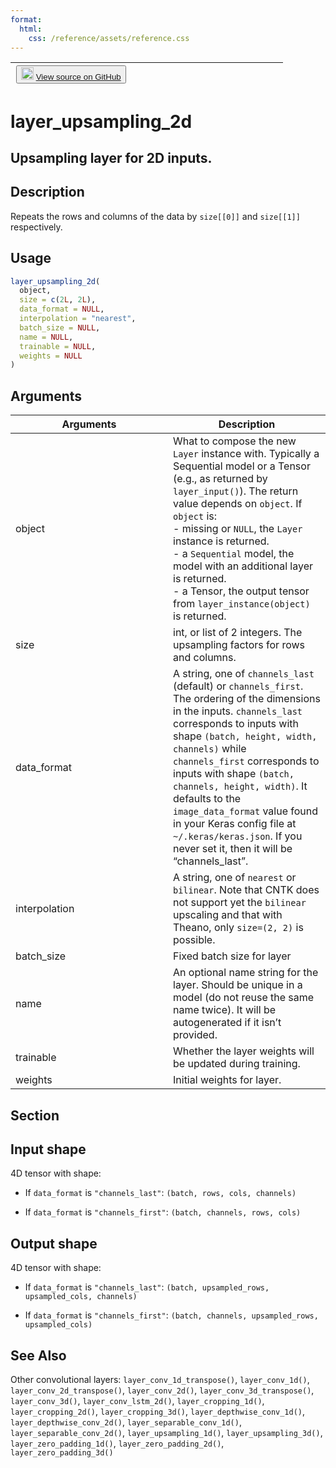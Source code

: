 ```yaml
---
format:
  html:
    css: /reference/assets/reference.css
---
```


| <button class="button"> ![](/reference/assets/GitHub-Mark-32px.png){width="20"} [View source on GitHub](https://github.com/rstudio/keras//blob/main/R/layers-convolutional.R#L969) </button> |
|:------------------------------:|:--------------------------------------:|

# layer_upsampling_2d

## Upsampling layer for 2D inputs.

## Description
Repeats the rows and columns of the data by `size[[0]]` and `size[[1]]` respectively. 


## Usage
```r
layer_upsampling_2d( 
  object, 
  size = c(2L, 2L), 
  data_format = NULL, 
  interpolation = "nearest", 
  batch_size = NULL, 
  name = NULL, 
  trainable = NULL, 
  weights = NULL 
) 
```

## Arguments
|Arguments|Description|
|---|---|
| object | What to compose the new `Layer` instance with. Typically a Sequential model or a Tensor (e.g., as returned by `layer_input()`). The return value depends on `object`. If `object` is: <br>- missing or `NULL`, the `Layer` instance is returned. <br>- a `Sequential` model, the model with an additional layer is returned. <br>- a Tensor, the output tensor from `layer_instance(object)` is returned.  |
| size | int, or list of 2 integers. The upsampling factors for rows and columns. |
| data_format | A string, one of `channels_last` (default) or `channels_first`. The ordering of the dimensions in the inputs. `channels_last` corresponds to inputs with shape `(batch, height, width, channels)` while `channels_first` corresponds to inputs with shape `(batch, channels, height, width)`. It defaults to the `image_data_format` value found in your Keras config file at `~/.keras/keras.json`. If you never set it, then it will be "channels_last". |
| interpolation | A string, one of `nearest` or `bilinear`. Note that CNTK does not support yet the `bilinear` upscaling and that with Theano, only `size=(2, 2)` is possible. |
| batch_size | Fixed batch size for layer |
| name | An optional name string for the layer. Should be unique in a model (do not reuse the same name twice). It will be autogenerated if it isn't provided. |
| trainable | Whether the layer weights will be updated during training. |
| weights | Initial weights for layer. |


## Section

## Input shape

4D tensor with shape: 

- If `data_format` is `"channels_last"`: `(batch, rows, cols, channels)`

- If `data_format` is `"channels_first"`: `(batch, channels, rows, cols)`

## Output shape

4D tensor with shape: 

- If `data_format` is `"channels_last"`: `(batch, upsampled_rows, upsampled_cols, channels)`

- If `data_format` is `"channels_first"`: `(batch, channels, upsampled_rows, upsampled_cols)`




## See Also
Other convolutional layers:  `layer_conv_1d_transpose()`, `layer_conv_1d()`, `layer_conv_2d_transpose()`, `layer_conv_2d()`, `layer_conv_3d_transpose()`, `layer_conv_3d()`, `layer_conv_lstm_2d()`, `layer_cropping_1d()`, `layer_cropping_2d()`, `layer_cropping_3d()`, `layer_depthwise_conv_1d()`, `layer_depthwise_conv_2d()`, `layer_separable_conv_1d()`, `layer_separable_conv_2d()`, `layer_upsampling_1d()`, `layer_upsampling_3d()`, `layer_zero_padding_1d()`, `layer_zero_padding_2d()`, `layer_zero_padding_3d()`


